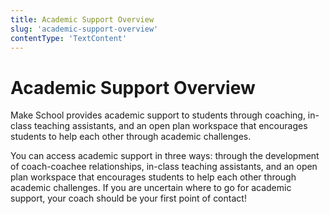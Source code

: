 ```yaml
---
title: Academic Support Overview
slug: 'academic-support-overview'
contentType: 'TextContent'
---
```


# Academic Support Overview

Make School provides academic support to students through coaching, in-class teaching assistants,
and an open plan workspace that encourages students to help each other through academic challenges.

You can access academic support in three ways: through the development of coach-coachee
relationships, in-class teaching assistants, and an open plan workspace that encourages students to
help each other through academic challenges. If you are uncertain where to go for academic support,
your coach should be your first point of contact!
